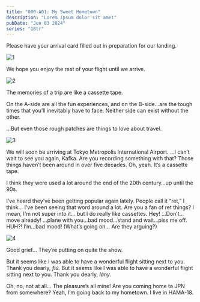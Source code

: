 ```yaml
---
title: "000-A01: My Sweet Hometown"
description: "Lorem ipsum dolor sit amet"
pubDate: "Jun 03 2024"
series: "18tr"
---
```



<Location name="Plane"/>

<Box type="radio">
Please have your arrival card filled out in preparation for our landing.
</Box>

![1](1.png)

<Box type="radio">
We hope you enjoy the rest of your flight until we arrive.
</Box>

![2](2.png)

<Narration>
The memories of a trip are like a cassette tape.

On the A-side are all the fun experiences, and on the B-side…are the tough times that you’ll inevitably have to face. Neither side can exist without the other.

…But even those rough patches are things to love about travel.
</Narration>

![3](3.png)

<Box type="radio">
We will soon be arriving at Tokyo Metropolis International Airport.
</Box>

<Bubble character="MC">
…I can’t wait to see you again, Kafka.
</Bubble>

<Bubble character="Kuguri" name="Seatmate">
Are you recording something with that? Those things haven’t been around in over five decades.
</Bubble>

<Bubble character="MC">
Oh, yeah. It’s a cassette tape.

I think they were used a lot around the end of the 20th century…up until the 90s.
</Bubble>

<Bubble character="Kuguri" name="Seatmate">
I’ve heard they’ve been getting popular again lately. People call it “ret,” I think… I’ve been seeing that word around a lot. Are you a fan of ret things?
</Bubble>

<Bubble character="MC">
I mean, I'm not super into it… but I do really like cassettes.
</Bubble>

<Bubble character="Renga" unknown>
Hey! …Don’t…move already!
</Bubble>

<Bubble character="Liguang" unknown>
…plane with you…bad mood…stand and wait…piss me off.
</Bubble>

<Bubble character="Renga" unknown>
HUH?! I’m…bad mood!
</Bubble>

<Bubble character="MC">
(What’s going on… Are they arguing?)
</Bubble>

![4](4.png)

<Bubble character="Kuguri" name="Seatmate">
Good grief… They’re putting on quite the show.

<Diff g="m">But it seems like I was able to have a wonderful flight sitting next to you. Thank you dearly, _fiú._</Diff>
<Diff g="f">But it seems like I was able to have a wonderful flight sitting next to you. Thank you dearly, _lány._</Diff>
</Bubble>

<Bubble character="MC">
Oh, no, not at all… The pleasure’s all mine!
</Bubble>

<Bubble character="Kuguri" name="Seatmate">
Are you coming home to JPN from somewhere?
</Bubble>

<Bubble character="MC">
Yeah, I’m going back to my hometown. I live in HAMA-18.
</Bubble>
